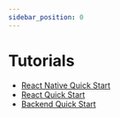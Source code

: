 ```yaml
---
sidebar_position: 0
---
```


# Tutorials

- [React Native Quick Start](./react-native-quick-start)
- [React Quick Start](./react-quick-start)
- [Backend Quick Start](./backend-quick-start)
